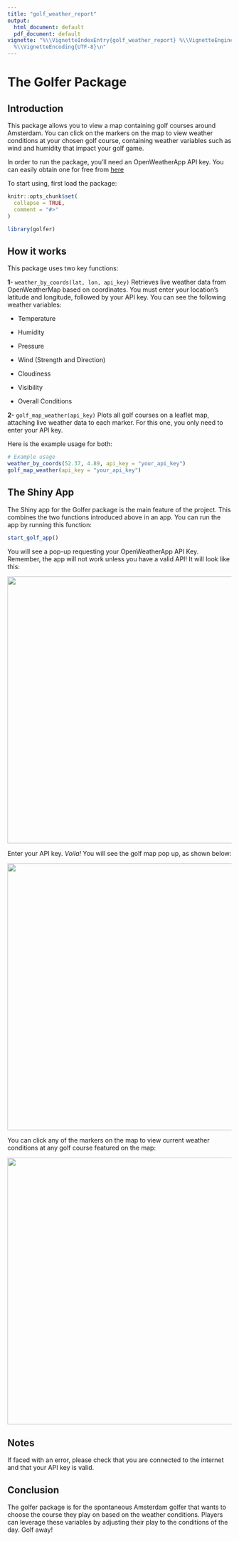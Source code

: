 ```yaml
---
title: "golf_weather_report"
output:
  html_document: default
  pdf_document: default
vignette: "%\\VignetteIndexEntry{golf_weather_report} %\\VignetteEngine{knitr::rmarkdown}
  %\\VignetteEncoding{UTF-8}\n"
---
```

# The Golfer Package

## Introduction

This package allows you to view a map containing golf courses around Amsterdam.
You can click on the markers on the map to view weather conditions at your chosen
golf course, containing weather variables such as wind and humidity that impact 
your golf game.

In order to run the package, you'll need an OpenWeatherApp API key. 
You can easily obtain one for free from [here](https://openweathermap.org/api)

To start using, first load the package:

```r
knitr::opts_chunk$set(
  collapse = TRUE,
  comment = "#>"
)
```

```r
library(golfer)
```

## How it works

This package uses two key functions:

**1-** `weather_by_coords(lat, lon, api_key)`
Retrieves live weather data from OpenWeatherMap based on coordinates. 
You must enter your location's latitude and longitude, followed by your API key.
You can see the following weather variables:

- Temperature

- Humidity

- Pressure

- Wind (Strength and Direction)

- Cloudiness

- Visibility

- Overall Conditions

**2-** `golf_map_weather(api_key)`
Plots all golf courses on a leaflet map, attaching live weather data to each 
marker. For this one, you only need to enter your API key.

Here is the example usage for both:

```r
# Example usage
weather_by_coords(52.37, 4.89, api_key = "your_api_key")
golf_map_weather(api_key = "your_api_key")
```

## The Shiny App

The Shiny app for the Golfer package is the main feature of the project.
This combines the two functions introduced above in an app.
You can run the app by running this function:

```r
start_golf_app()
```

You will see a pop-up requesting your OpenWeatherApp API Key. Remember, the
app will not work unless you have a valid API! It will look like this:

<img src="Vignette Screenshots/shiny_one.png" width="600"/>

Enter your API key. *Voila!* You will see the golf map pop up, as shown below:

<img src="Vignette Screenshots/shiny_two.png" width="600"/>

You can click any of the markers on the map to view current weather conditions
at any golf course featured on the map:

<img src="Vignette Screenshots/shiny_three.png" width="600"/>

## Notes

If faced with an error, please check that you are connected to the internet and
that your API key is valid.

## Conclusion

The golfer package is for the spontaneous Amsterdam golfer that wants to choose
the course they play on based on the weather conditions. Players can leverage 
these variables by adjusting their play to the conditions of the day. Golf away!
